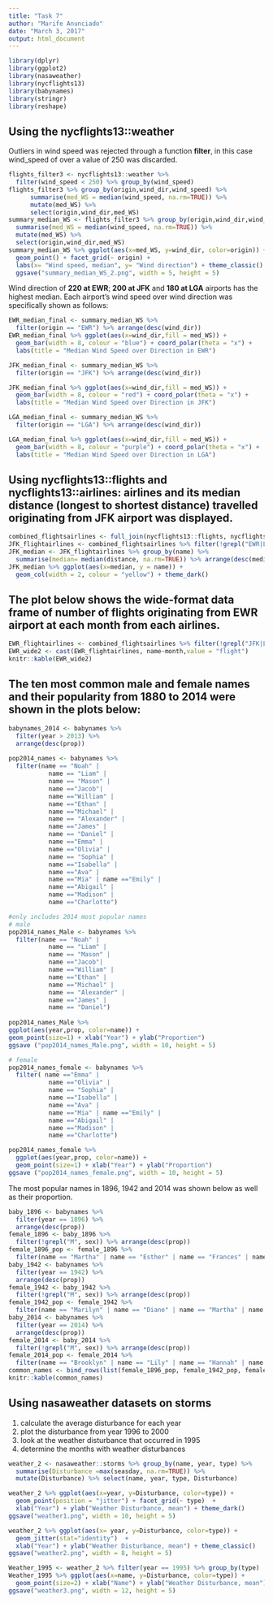 ```yaml
---
title: "Task 7"
author: "Marife Anunciado"
date: "March 3, 2017"
output: html_document
---
```

```r
library(dplyr)
library(ggplot2)
library(nasaweather)
library(nycflights13)
library(babynames)
library(stringr)
library(reshape)
```
## Using the nycflights13::weather

Outliers in wind speed was rejected through a function **filter**, in this case wind_speed of over a value of 250 was discarded. 

```r
flights_filter3 <- nycflights13::weather %>% 
  filter(wind_speed < 250) %>% group_by(wind_speed)
flights_filter3 %>% group_by(origin,wind_dir,wind_speed) %>%
      summarise(med_WS = median(wind_speed, na.rm=TRUE)) %>%
      mutate(med_WS) %>%
      select(origin,wind_dir,med_WS)
summary_median_WS <- flights_filter3 %>% group_by(origin,wind_dir,wind_speed) %>%
  summarise(med_WS = median(wind_speed, na.rm=TRUE)) %>%
  mutate(med_WS) %>%
  select(origin,wind_dir,med_WS)
summary_median_WS %>% ggplot(aes(x=med_WS, y=wind_dir, color=origin)) + 
  geom_point() + facet_grid(~ origin) +
  labs(x= "Wind speed, median", y= "Wind direction") + theme_classic() +
  ggsave("summary_median_WS_2.png", width = 5, height = 5)
```

Wind direction of **220 at EWR**; **200 at JFK** and **180 at LGA** airports has the highest median. Each airport's wind speed over wind direction was specifically shown as follows:

```r
EWR_median_final <- summary_median_WS %>% 
  filter(origin == "EWR") %>% arrange(desc(wind_dir))
EWR_median_final %>% ggplot(aes(x=wind_dir,fill = med_WS)) + 
  geom_bar(width = 8, colour = "blue") + coord_polar(theta = "x") + 
  labs(title = "Median Wind Speed over Direction in EWR")

JFK_median_final <- summary_median_WS %>% 
  filter(origin == "JFK") %>% arrange(desc(wind_dir))

JFK_median_final %>% ggplot(aes(x=wind_dir,fill = med_WS)) + 
  geom_bar(width = 8, colour = "red") + coord_polar(theta = "x") + 
  labs(title = "Median Wind Speed over Direction in JFK")

LGA_median_final <- summary_median_WS %>% 
  filter(origin == "LGA") %>% arrange(desc(wind_dir))

LGA_median_final %>% ggplot(aes(x=wind_dir,fill = med_WS)) + 
  geom_bar(width = 8, colour = "purple") + coord_polar(theta = "x") + 
  labs(title = "Median Wind Speed over Direction in LGA")

```

## Using nycflights13::flights and nycflights13::airlines: airlines and its median distance (longest to shortest distance) travelled originating from JFK airport was displayed. 

```r
combined_flightsairlines <- full_join(nycflights13::flights, nycflights13::airlines, by = "carrier") 
JFK_flightairlines <- combined_flightsairlines %>% filter(!grepl("EWR|LGA", origin)) 
JFK_median <- JFK_flightairlines %>% group_by(name) %>% 
  summarise(median= median(distance, na.rm=TRUE)) %>% arrange(desc(median)) 
JFK_median %>% ggplot(aes(x=median, y = name)) + 
  geom_col(width = 2, colour = "yellow") + theme_dark() 
```


## The plot below shows the wide-format data frame of number of flights originating from EWR airport at each month from each airlines.

```r
EWR_flightairlines <- combined_flightsairlines %>% filter(!grepl("JFK|LGA", origin))
EWR_wide2 <- cast(EWR_flightairlines, name~month,value = "flight")
knitr::kable(EWR_wide2)
```

## The ten most common male and female names and their popularity from 1880 to 2014 were shown in the plots below:

```r
babynames_2014 <- babynames %>% 
  filter(year > 2013) %>%
  arrange(desc(prop)) 
  
pop2014_names <- babynames %>%
  filter(name == "Noah" | 
           name == "Liam" | 
           name == "Mason" | 
           name =="Jacob"| 
           name =="William" | 
           name =="Ethan" | 
           name =="Michael" | 
           name == "Alexander" | 
           name =="James" | 
           name == "Daniel" | 
           name =="Emma" | 
           name =="Olivia" | 
           name == "Sophia" | 
           name =="Isabella" | 
           name =="Ava" | 
           name =="Mia" | name =="Emily" | 
           name =="Abigail" | 
           name =="Madison" | 
           name =="Charlotte")

#only includes 2014 most popular names
# male
pop2014_names_Male <- babynames %>%
  filter(name == "Noah" | 
           name == "Liam" | 
           name == "Mason" | 
           name =="Jacob"| 
           name =="William" | 
           name =="Ethan" | 
           name =="Michael" | 
           name == "Alexander" | 
           name =="James" | 
           name == "Daniel") 
           
pop2014_names_Male %>%
ggplot(aes(year,prop, color=name)) +
geom_point(size=1) + xlab("Year") + ylab("Proportion")
ggsave ("pop2014_names_Male.png", width = 10, height = 5)

# female
pop2014_names_female <- babynames %>%
  filter( name =="Emma" | 
           name =="Olivia" | 
           name == "Sophia" | 
           name =="Isabella" | 
           name =="Ava" | 
           name =="Mia" | name =="Emily" | 
           name =="Abigail" | 
           name =="Madison" | 
           name =="Charlotte")

pop2014_names_female %>%
  ggplot(aes(year,prop, color=name)) +
  geom_point(size=1) + xlab("Year") + ylab("Proportion")
ggsave ("pop2014_names_female.png", width = 10, height = 5)
```

The most popular names in 1896, 1942 and 2014 was shown below as well as their proportion.

```r
baby_1896 <- babynames %>% 
  filter(year == 1896) %>%
  arrange(desc(prop))     
female_1896 <- baby_1896 %>% 
  filter(!grepl("M", sex)) %>% arrange(desc(prop))  
female_1896_pop <- female_1896 %>%
  filter(name == "Martha" | name == "Esther" | name == "Frances" | name =="Edith") 
baby_1942 <- babynames %>% 
  filter(year == 1942) %>%
  arrange(desc(prop))     
female_1942 <- baby_1942 %>% 
  filter(!grepl("M", sex)) %>% arrange(desc(prop))  
female_1942_pop <- female_1942 %>%
  filter(name == "Marilyn" | name == "Diane" | name == "Martha" | name =="Frances") 
baby_2014 <- babynames %>% 
  filter(year == 2014) %>%
  arrange(desc(prop))      
female_2014 <- baby_2014 %>% 
  filter(!grepl("M", sex)) %>% arrange(desc(prop))  
female_2014_pop <- female_2014 %>%
  filter(name == "Brooklyn" | name == "Lily" | name == "Hannah" | name =="Layla") 
common_names <- bind_rows(list(female_1896_pop, female_1942_pop, female_2014_pop)) 
knitr::kable(common_names)
```

## Using nasaweather datasets on storms
  1. calculate the average disturbance for each year
  2. plot the disturbance from year 1996 to 2000
  3. look at the weather disturbance that occurred in 1995
  4. determine the months with weather disturbances

```r
weather_2 <- nasaweather::storms %>% group_by(name, year, type) %>% 
  summarise(Disturbance =max(seasday, na.rm=TRUE)) %>%
  mutate(Disturbance) %>% select(name, year, type, Disturbance)

weather_2 %>% ggplot(aes(x=year, y=Disturbance, color=type)) + 
  geom_point(position = "jitter") + facet_grid(~ type)  + 
  xlab("Year") + ylab("Weather Disturbance, mean") + theme_dark()
ggsave("weather1.png", width = 10, height = 5)

weather_2 %>% ggplot(aes(x= year, y=Disturbance, color=type)) + 
  geom_jitter(stat="identity")  + 
  xlab("Year") + ylab("Weather Disturbance, mean") + theme_classic()
ggsave("weather2.png", width = 8, height = 5)

Weather_1995 <- weather_2 %>% filter(year == 1995) %>% group_by(type)
Weather_1995 %>% ggplot(aes(x=name, y=Disturbance, color=type)) + 
  geom_point(size=2) + xlab("Name") + ylab("Weather Disturbance, mean") + theme_grey()
ggsave("weather3.png", width = 12, height = 5)
```
